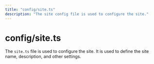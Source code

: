 ```yaml
---
title: "config/site.ts"
description: "The site config file is used to configure the site."
---
```


# config/site.ts

The `site.ts` file is used to configure the site. It is used to define the site name, description, and other settings.
